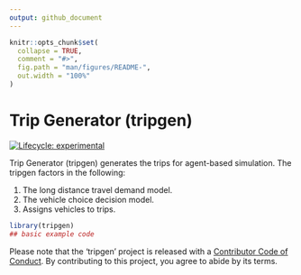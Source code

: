 ---
output: github_document
---

<!-- README.md is generated from README.Rmd. Please edit that file -->

```{r, include = FALSE}
knitr::opts_chunk$set(
  collapse = TRUE,
  comment = "#>",
  fig.path = "man/figures/README-",
  out.width = "100%"
)
```

# Trip Generator (tripgen) 

<!-- badges: start -->
[![Lifecycle: experimental](https://img.shields.io/badge/lifecycle-experimental-orange.svg)](https://www.tidyverse.org/lifecycle/#experimental)
<!-- badges: end -->

Trip Generator (tripgen) generates the trips for agent-based simulation. The tripgen factors in the following: 

1. The long distance travel demand model. 
2. The vehicle choice decision model. 
3. Assigns vehicles to trips. 


```{r example}
library(tripgen)
## basic example code
```


Please note that the 'tripgen' project is released with a
[Contributor Code of Conduct](CODE_OF_CONDUCT.md).
By contributing to this project, you agree to abide by its terms.
